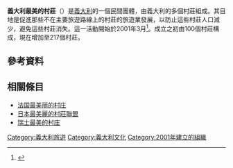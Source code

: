 {{Infobox organization
| name          = 義大利最美的村莊<br>{{lang|it|I Borghi più belli d'Italia}}
| former name   = 
| image         =
| image_border  = 
| size          = 
| alt           = <!-- alt text; see [[WP:ALT|WP:ALT]] -->
| caption       = 
| map           = <!-- optional -->
| msize         = <!-- map size, optional, default 250px -->
| malt          = <!-- map alt text -->
| mcaption      = <!-- optional -->
| map2          = 
| abbreviation  = 
| motto         = 
| predecessor   = 
| successor     = 
| formation     = 2001
| extinction    = <!-- date of extinction, optional -->
| merger        =
| merged        = 
| type          = 協會
| status        = <!-- ad hoc, treaty, foundation, etc -->
| purpose       = 觀光
| headquarters  = 
| location      = 
| coords        = <!-- Coordinates of location using a coordinates template -->
| region_served = 義大利
| membership    = 
| language      = <!-- official languages -->
| general       = <!-- Secretary General -->
| leader_title  = <!-- position title for the leader of the org -->
| leader_name   = <!-- name of leader -->
| leader_title2 = 
| leader_name2  = 
| leader_title3 = 
| leader_name3  = 
| leader_title4 = 
| leader_name4  = 
| key_people    = 
| main_organ    = <!-- gral. assembly, board of directors, etc -->
| parent_organization = <!-- if one -->
| affiliations  = <!-- if any -->
| budget        = 
| num_staff     = 
| num_volunteers = 
| website       = {{url|borghipiubelliditalia.it}}
| remarks       = 
}}

'''義大利最美的村莊'''（{{lang-it|I borghi più belli d'Italia}}）是[[義大利|義大利]]的一個民間團體，由義大利的多個村莊組成。其目地是促進那些不在主要旅遊路線上的村莊的旅遊業發展，以防止這些村莊人口減少，避免這些村莊消失。這一活動開始於2001年3月<ref name="preface">{{cite web|url=http://www.borghitalia.it/pg.base.php?id=1&lang=en|title=Preface by the President of the Club|language=en|publisher=I borghi più belli d'Italia|accessdate=2015-04-26|archive-date=2015-03-31|archive-url=https://web.archive.org/web/20150331080403/http://www.borghitalia.it/pg.base.php?id=1&lang=en|dead-url=no}}</ref>。成立之初由100個村莊構成，現在增加至217個村莊。

== 參考資料 ==
{{Reflist}}

== 相關條目 ==

* [[法国最美丽的村庄|法国最美丽的村庄]]
* [[日本最美麗的村莊聯盟|日本最美麗的村莊聯盟]]
* [[瑞士最美的村庄|瑞士最美的村庄]]

[[Category:義大利旅遊|Category:義大利旅遊]]
[[Category:義大利文化|Category:義大利文化]]
[[Category:2001年建立的組織|Category:2001年建立的組織]]